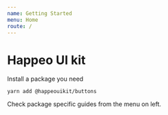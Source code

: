 ```yaml
---
name: Getting Started
menu: Home
route: /
---
```


# Happeo UI kit

Install a package you need 

    yarn add @happeouikit/buttons


Check package specific guides from the menu on left.
